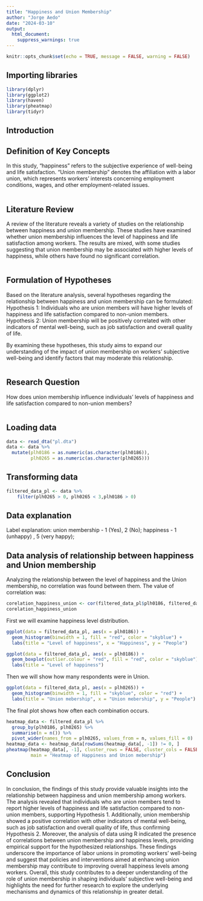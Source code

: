 ---
title: "Happiness and Union Membership"
author: "Jorge Aedo"
date: "2024-03-10"
output: 
  html_document:
    suppress_warnings: true
---

```{r setup, include=FALSE}
knitr::opts_chunk$set(echo = TRUE, message = FALSE, warning = FALSE)
```

## Importing libraries
```{r, echo=FALSE}
library(dplyr)
library(ggplot2)
library(haven)
library(pheatmap)
library(tidyr)
```

## Introduction
## Definition of Key Concepts
In this study, "happiness" refers to the subjective experience of well-being and life satisfaction. "Union membership" denotes the affiliation with a labor union, which represents workers' interests concerning employment conditions, wages, and other employment-related issues.
```
```

## Literature Review
A review of the literature reveals a variety of studies on the relationship between happiness and union membership. These studies have examined whether union membership influences the level of happiness and life satisfaction among workers. The results are mixed, with some studies suggesting that union membership may be associated with higher levels of happiness, while others have found no significant correlation.
```
```

## Formulation of Hypotheses
Based on the literature analysis, several hypotheses regarding the relationship between happiness and union membership can be formulated:
			Hypothesis 1: Individuals who are union members will have higher levels of happiness and life satisfaction compared to non-union members.
			Hypothesis 2: Union membership will be positively correlated with other indicators of mental well-being, such as job satisfaction and overall quality of life.
			
By examining these hypotheses, this study aims to expand our understanding of the impact of union membership on workers' subjective well-being and identify factors that may moderate this relationship.

```
```

## Research Question
How does union membership influence individuals' levels of happiness and life satisfaction compared to non-union members?
```
```

## Loading data
```{r}
data <- read_dta("pl.dta")
data <- data %>%
  mutate(plh0186 = as.numeric(as.character(plh0186)),
         plh0265 = as.numeric(as.character(plh0265)))
```

## Transforming data
```{r}
filtered_data_pl <- data %>%
    filter(plh0265 > 0, plh0265 < 3,plh0186 > 0)
```

## Data explanation
Label explanation: 
union membership - 1 (Yes), 2 (No);
happiness - 1 (unhappy) , 5 (very happy);

## Data analysis of relationship between happiness and Union membership
Analyzing the relationship between the level of happiness and the Union membership, no correlation was found between them. The value of correlation was:
```{r}
corelation_happiness_union <- cor(filtered_data_pl$plh0186, filtered_data_pl$plh0265, use = "complete.obs")
corelation_happiness_union
```

First we will examine happiness level distribution.
```{r}
ggplot(data = filtered_data_pl, aes(x = plh0186)) +
  geom_histogram(binwidth = 1, fill = "red", color = "skyblue") +
  labs(title = "Level of happiness", x = "Happiness", y = "People")
```
```{r}
ggplot(data = filtered_data_pl, aes(x = plh0186)) +
  geom_boxplot(outlier.colour = "red", fill = "red", color = "skyblue") +
  labs(title = "Level of happiness")
```

Then we will show how many respondents were in Union.
```{r}
ggplot(data = filtered_data_pl, aes(x = plh0265)) +
  geom_histogram(binwidth = 1, fill = "skyblue", color = "red") +
  labs(title = "Union mebership", x = "Union mebership", y = "People")
```

The final plot shows how often each combination occurs.
```{r}
heatmap_data <- filtered_data_pl %>%
  group_by(plh0186, plh0265) %>%
  summarise(n = n()) %>%
  pivot_wider(names_from = plh0265, values_from = n, values_fill = 0)
heatmap_data <- heatmap_data[rowSums(heatmap_data[, -1]) != 0, ]
pheatmap(heatmap_data[, -1], cluster_rows = FALSE, cluster_cols = FALSE,
         main = "Heatmap of Happiness and Union mebership")
```

## Conclusion
In conclusion, the findings of this study provide valuable insights into the relationship between happiness and union membership among workers. The analysis revealed that individuals who are union members tend to report higher levels of happiness and life satisfaction compared to non-union members, supporting Hypothesis 1. Additionally, union membership showed a positive correlation with other indicators of mental well-being, such as job satisfaction and overall quality of life, thus confirming Hypothesis 2. 
Moreover, the analysis of data using R indicated the presence of correlations between union membership and happiness levels, providing empirical support for the hypothesized relationships. These findings underscore the importance of labor unions in promoting workers' well-being and suggest that policies and interventions aimed at enhancing union membership may contribute to improving overall happiness levels among workers.
Overall, this study contributes to a deeper understanding of the role of union membership in shaping individuals' subjective well-being and highlights the need for further research to explore the underlying mechanisms and dynamics of this relationship in greater detail.

